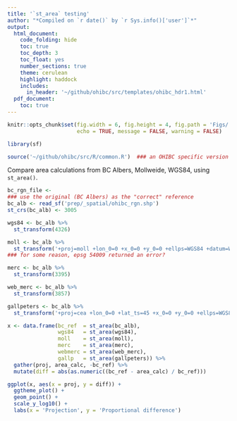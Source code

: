 ```yaml
---
title: '`st_area` testing'
author: "*Compiled on `r date()` by `r Sys.info()['user']`*"
output: 
  html_document:
    code_folding: hide
    toc: true
    toc_depth: 3
    toc_float: yes
    number_sections: true
    theme: cerulean
    highlight: haddock
    includes: 
      in_header: '~/github/ohibc/src/templates/ohibc_hdr1.html'
  pdf_document:
    toc: true
---
```


``` r

knitr::opts_chunk$set(fig.width = 6, fig.height = 4, fig.path = 'Figs/',
                      echo = TRUE, message = FALSE, warning = FALSE)

library(sf)

source('~/github/ohibc/src/R/common.R')  ### an OHIBC specific version of common.R

```

Compare area calculations from BC Albers, Mollweide, WGS84, using `st_area()`.

```r
bc_rgn_file <- 
### use the original (BC Albers) as the "correct" reference
bc_alb <- read_sf('prep/_spatial/ohibc_rgn.shp')
st_crs(bc_alb) <- 3005

wgs84 <- bc_alb %>%
  st_transform(4326)

moll <- bc_alb %>% 
  st_transform('+proj=moll +lon_0=0 +x_0=0 +y_0=0 +ellps=WGS84 +datum=WGS84 +units=m')
### for some reason, epsg 54009 returned an error?

merc <- bc_alb %>%
  st_transform(3395)

web_merc <- bc_alb %>%
  st_transform(3857)

gallpeters <- bc_alb %>%
  st_transform('+proj=cea +lon_0=0 +lat_ts=45 +x_0=0 +y_0=0 +ellps=WGS84 +units=m +no_defs')

x <- data.frame(bc_ref  = st_area(bc_alb),
                wgs84   = st_area(wgs84),
                moll    = st_area(moll),
                merc    = st_area(merc),
                webmerc = st_area(web_merc),
                gallp   = st_area(gallpeters)) %>%
  gather(proj, area_calc, -bc_ref) %>%
  mutate(diff = abs(as.numeric((bc_ref - area_calc) / bc_ref)))

ggplot(x, aes(x = proj, y = diff)) +
  ggtheme_plot() +
  geom_point() +
  scale_y_log10() +
  labs(x = 'Projection', y = 'Proportional difference')
```



